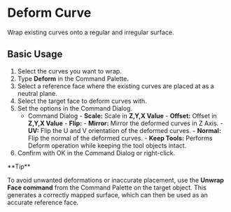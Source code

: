
# Deform Curve

<Reference shortcut="" command="Deform" button="" />

Wrap existing curves onto a regular and irregular surface.

## Basic Usage

1. Select the curves you want to wrap.
2. Type **Deform** in the Command Palette.
3. Select a reference face where the existing curves are placed at as a neutral plane.
4. Select the target face to deform curves with.
5. Set the options in the Command Dialog.
    - <Kst>Command Dialog</Kst>
          - **Scale:** Scale in **Z,Y,X Value**
          - **Offset:** Offset in **Z,Y,X Value**
          - **Flip:** 
                - **Mirror:** Mirror the deformed curves in Z Axis.
                - **UV:** Flip the U and V orientation of the deformed curves.
                - **Normal:** Flip the normal of the deformed curves.
          - **Keep Tools:** Performs Deform operation while keeping the tool objects intact.
6. Confirm with OK in the Command Dialog or right-click.

<VideoPlayer fileName="deform-curve"/>

<Callout type="info" emoji="💡">
**Tip** 

To avoid unwanted deformations or inaccurate placement, use the **Unwrap Face command** from the Command Palette on the target object. This generates a correctly mapped surface, which can then be used as an accurate reference face.

<VideoPlayer fileName="deform-curve-unwrap"/>
</Callout>